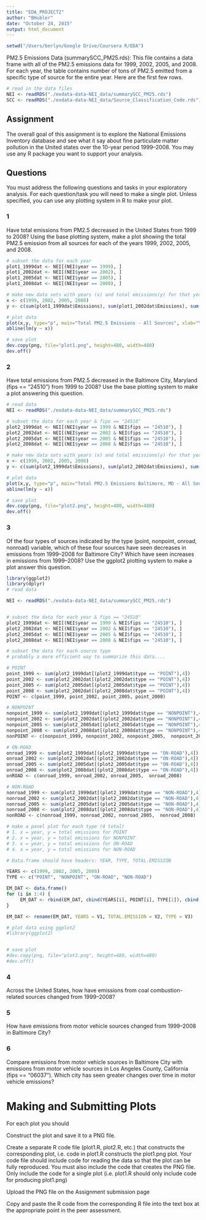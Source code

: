 ```yaml
---
title: "EDA_PROJECT2"
author: "BHubler"
date: "October 24, 2015"
output: html_document
---
```

```r
setwd("/Users/berlyn/Google Drive/Coursera R/EDA")
```

PM2.5 Emissions Data (summarySCC_PM25.rds): This file contains a data frame with all of the PM2.5 emissions data for 1999, 2002, 2005, and 2008. For each year, the table contains number of tons of PM2.5 emitted from a specific type of source for the entire year. Here are the first few rows.

```r
# read in the data files
NEI <- readRDS("./exdata-data-NEI_data/summarySCC_PM25.rds")
SCC <- readRDS("./exdata-data-NEI_data/Source_Classification_Code.rds")
```

## Assignment

The overall goal of this assignment is to explore the National Emissions Inventory database and see what it say about fine particulate matter pollution in the United states over the 10-year period 1999–2008. You may use any R package you want to support your analysis.

## Questions

You must address the following questions and tasks in your exploratory analysis. For each question/task you will need to make a single plot. Unless specified, you can use any plotting system in R to make your plot.

### 1
Have total emissions from PM2.5 decreased in the United States from 1999 to 2008? Using the base plotting system, make a plot showing the total PM2.5 emission from all sources for each of the years 1999, 2002, 2005, and 2008.

```r
# subset the data for each year
plot1_1999dat <- NEI[(NEI$year == 1999), ]
plot1_2002dat <- NEI[(NEI$year == 2002), ]
plot1_2005dat <- NEI[(NEI$year == 2005), ]
plot1_2008dat <- NEI[(NEI$year == 2008), ]

# make new data sets with years (x) and total emissions(y) for that year
x <- c(1999, 2002, 2005, 2008)
y <- c(sum(plot1_1999dat$Emissions), sum(plot1_2002dat$Emissions), sum(plot1_2005dat$Emissions), sum(plot1_2008dat$Emissions))

# plot data
plot(x,y, type="p", main="Total PM2.5 Emissions - All Sources", xlab="Year", ylab="Total PM2.5 Emissions [tons]")
abline(lm(y ~ x))

# save plot
dev.copy(png, file="plot1.png", height=480, width=480)
dev.off()
```

### 2
Have total emissions from PM2.5 decreased in the Baltimore City, Maryland (fips == "24510") from 1999 to 2008? Use the base plotting system to make a plot answering this question.

```r
# read data
NEI <- readRDS("./exdata-data-NEI_data/summarySCC_PM25.rds")

# subset the data for each year & fips == "24510"
plot2_1999dat <- NEI[(NEI$year == 1999 & NEI$fips == "24510"), ]
plot2_2002dat <- NEI[(NEI$year == 2002 & NEI$fips == "24510"), ]
plot2_2005dat <- NEI[(NEI$year == 2005 & NEI$fips == "24510"), ]
plot2_2008dat <- NEI[(NEI$year == 2008 & NEI$fips == "24510"), ]

# make new data sets with years (x) and total emissions(y) for that year & region
x <- c(1999, 2002, 2005, 2008)
y <- c(sum(plot2_1999dat$Emissions), sum(plot2_2002dat$Emissions), sum(plot2_2005dat$Emissions), sum(plot2_2008dat$Emissions))

# plot data
plot(x,y, type="p", main="Total PM2.5 Emissions Baltimore, MD - All Sources", xlab="Year", ylab="Total PM2.5 Emissions [tons]")
abline(lm(y ~ x))

# save plot
dev.copy(png, file="plot2.png", height=480, width=480)
dev.off()

```

### 3
Of the four types of sources indicated by the type (point, nonpoint, onroad, nonroad) variable, which of these four sources have seen decreases in emissions from 1999–2008 for Baltimore City? Which have seen increases in emissions from 1999–2008? Use the ggplot2 plotting system to make a plot answer this question.

```r
library(ggplot2)
library(dplyr)
# read data

NEI <- readRDS("./exdata-data-NEI_data/summarySCC_PM25.rds")


# subset the data for each year & fips == "24510"
plot2_1999dat <- NEI[(NEI$year == 1999 & NEI$fips == "24510"), ]
plot2_2002dat <- NEI[(NEI$year == 2002 & NEI$fips == "24510"), ]
plot2_2005dat <- NEI[(NEI$year == 2005 & NEI$fips == "24510"), ]
plot2_2008dat <- NEI[(NEI$year == 2008 & NEI$fips == "24510"), ]

# subset the data for each source type
# probably a more efficient way to summarize this data....

# POINT
point_1999 <- sum(plot2_1999dat[(plot2_1999dat$type == "POINT"),4])
point_2002 <- sum(plot2_2002dat[(plot2_2002dat$type == "POINT"),4])
point_2005 <- sum(plot2_2005dat[(plot2_2005dat$type == "POINT"),4])
point_2008 <- sum(plot2_2002dat[(plot2_2008dat$type == "POINT"),4])
POINT <- c(point_1999, point_2002, point_2005, point_2008)

# NONPOINT
nonpoint_1999 <- sum(plot2_1999dat[(plot2_1999dat$type == "NONPOINT"),4])
nonpoint_2002 <- sum(plot2_2002dat[(plot2_2002dat$type == "NONPOINT"),4])
nonpoint_2005 <- sum(plot2_2005dat[(plot2_2005dat$type == "NONPOINT"),4])
nonpoint_2008 <- sum(plot2_2008dat[(plot2_2008dat$type == "NONPOINT"),4])
nonPOINT <- c(nonpoint_1999, nonpoint_2002, nonpoint_2005,  nonpoint_2008)

# ON-ROAD
onroad_1999 <- sum(plot2_1999dat[(plot2_1999dat$type == "ON-ROAD"),4])
onroad_2002 <- sum(plot2_2002dat[(plot2_2002dat$type == "ON-ROAD"),4])
onroad_2005 <- sum(plot2_2005dat[(plot2_2005dat$type == "ON-ROAD"),4])
onroad_2008 <- sum(plot2_2008dat[(plot2_2008dat$type == "ON-ROAD"),4])
onROAD <- c(onroad_1999, onroad_2002, onroad_2005,  onroad_2008)

# NON-ROAD
nonroad_1999 <- sum(plot2_1999dat[(plot2_1999dat$type == "NON-ROAD"),4])
nonroad_2002 <- sum(plot2_2002dat[(plot2_2002dat$type == "NON-ROAD"),4])
nonroad_2005 <- sum(plot2_2005dat[(plot2_2005dat$type == "NON-ROAD"),4])
nonroad_2008 <- sum(plot2_2008dat[(plot2_2008dat$type == "NON-ROAD"),4])
nonROAD <- c(nonroad_1999, nonroad_2002, nonroad_2005,  nonroad_2008)

# make a panel plot for each type (4 total)
# 1. x = year, y = total emissions for POINT
# 2. x = year, y = total emissions for NONPOINT
# 3. x = year, y = total emissions for ON-ROAD
# 4. x = year, y = total emissions for NON-ROAD

# Data.frame should have headers: YEAR, TYPE, TOTAL.EMISSION

YEARS <- c(1999, 2002, 2005, 2008)
TYPE <- c("POINT", "NONPOINT", "ON-ROAD", "NON-ROAD")

EM_DAT <- data.frame()
for (i in 1:4) {
     EM_DAT <- rbind(EM_DAT, cbind(YEARS[i], POINT[i], TYPE[1]), cbind(YEARS[i], nonPOINT[i], TYPE[2]), cbind(YEARS[i], onROAD[i], TYPE[3]), cbind(YEARS[i], nonROAD[i], TYPE[4]))
}

EM_DAT <- rename(EM_DAT, YEARS = V1, TOTAL.EMISSION = V2, TYPE = V3)

# plot data using ggplot2
#library(ggplot2)


# save plot
#dev.copy(png, file="plot3.png", height=480, width=480)
#dev.off()

```


### 4
Across the United States, how have emissions from coal combustion-related sources changed from 1999–2008?

### 5
How have emissions from motor vehicle sources changed from 1999–2008 in Baltimore City?

### 6
Compare emissions from motor vehicle sources in Baltimore City with emissions from motor vehicle sources in Los Angeles County, California (fips == "06037"). Which city has seen greater changes over time in motor vehicle emissions?


# Making and Submitting Plots

For each plot you should

Construct the plot and save it to a PNG file.

Create a separate R code file (plot1.R, plot2.R, etc.) that constructs the corresponding plot, i.e. code in plot1.R constructs the plot1.png plot. Your code file should include code for reading the data so that the plot can be fully reproduced. You must also include the code that creates the PNG file. Only include the code for a single plot (i.e. plot1.R should only include code for producing plot1.png)

Upload the PNG file on the Assignment submission page

Copy and paste the R code from the corresponding R file into the text box at the appropriate point in the peer assessment.